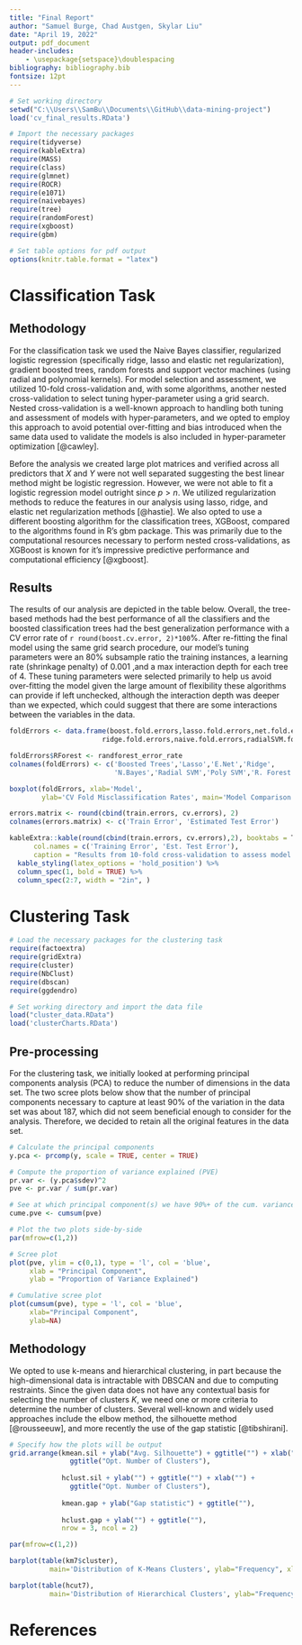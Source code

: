 ```yaml
---
title: "Final Report"
author: "Samuel Burge, Chad Austgen, Skylar Liu"
date: "April 19, 2022"
output: pdf_document
header-includes:
    - \usepackage{setspace}\doublespacing
bibliography: bibliography.bib
fontsize: 12pt
---
```


```r
# Set working directory
setwd("C:\\Users\\SamBu\\Documents\\GitHub\\data-mining-project")
load('cv_final_results.RData')

# Import the necessary packages
require(tidyverse)
require(kableExtra)
require(MASS)
require(class)
require(glmnet)
require(ROCR)
require(e1071)
require(naivebayes)
require(tree)
require(randomForest)
require(xgboost)
require(gbm)

# Set table options for pdf output
options(knitr.table.format = "latex")
```

# Classification Task

## Methodology

For the classification task we used the Naive Bayes classifier, regularized logistic regression (specifically ridge, lasso and elastic net regularization), gradient boosted trees, random forests and support vector machines (using radial and polynomial kernels). For model selection and assessment, we utilized 10-fold cross-validation and, with some algorithms, another nested cross-validation to select tuning hyper-parameter using a grid search. Nested cross-validation is a well-known approach to handling both tuning and assessment of models with hyper-parameters, and we opted to employ this approach to avoid potential over-fitting and bias introduced when the same data used to validate the models is also included in hyper-parameter optimization [@cawley].

Before the analysis we created large plot matrices and verified across all predictors that $X$ and $Y$ were not well separated suggesting the best linear method might be logistic regression. However, we were not able to fit a logistic regression model outright since $p > n$. We utilized regularization methods to reduce the features in our analysis using lasso, ridge, and elastic net regularization methods [@hastie]. We also opted to use a different boosting algorithm for the classification trees, XGBoost, compared to the algorithms found in R's gbm package. This was primarily due to the computational resources necessary to perform nested cross-validations, as XGBoost is known for it's impressive predictive performance and computational efficiency [@xgboost]. 

## Results

The results of our analysis are depicted in the table below. Overall, the tree-based methods had the best performance of all the classifiers and the boosted classification trees had the best generalization performance with a CV error rate of `r round(boost.cv.error, 2)*100`%. After re-fitting the final model using the same grid search procedure, our model's tuning parameters were an 80% subsample ratio the training instances, a learning rate (shrinkage penalty) of 0.001 ,and a max interaction depth for each tree of 4. These tuning parameters were selected primarily to help us avoid over-fitting the model given the large amount of flexibility these algorithms can provide if left unchecked, although the interaction depth was deeper than we expected, which could suggest that there are some interactions between the variables in the data.

```r
foldErrors <- data.frame(boost.fold.errors,lasso.fold.errors,net.fold.errors,
                       ridge.fold.errors,naive.fold.errors,radialSVM.fold.errors,polySVM.fold.errors)

foldErrors$RForest <- randforest_error_rate
colnames(foldErrors) <- c('Boosted Trees','Lasso','E.Net','Ridge',
                          'N.Bayes','Radial SVM','Poly SVM','R. Forest')

boxplot(foldErrors, xlab='Model',
        ylab='CV Fold Misclassification Rates', main='Model Comparison')

```

```r
errors.matrix <- round(cbind(train.errors, cv.errors), 2)
colnames(errors.matrix) <- c('Train Error', 'Estimated Test Error')

kableExtra::kable(round(cbind(train.errors, cv.errors),2), booktabs = T, align = c('c', 'c'),
      col.names = c('Training Error', 'Est. Test Error'),
      caption = "Results from 10-fold cross-validation to assess model generalization performance.") %>%
  kable_styling(latex_options = 'hold_position') %>%
  column_spec(1, bold = TRUE) %>%
  column_spec(2:7, width = "2in", )
```

# Clustering Task

```r
# Load the necessary packages for the clustering task
require(factoextra)
require(gridExtra)
require(cluster)
require(NbClust)
require(dbscan)
require(ggdendro)

# Set working directory and import the data file
load("cluster_data.RData")
load('clusterCharts.RData')
```

## Pre-processing

For the clustering task, we initially looked at performing principal components analysis (PCA) to reduce the number of dimensions in the data set. The two scree plots below show that the number of principal components necessary to capture at least 90% of the variation in the data set was about 187, which did not seem beneficial enough to consider for the analysis. Therefore, we decided to retain all the original features in the data set.

```r
# Calculate the principal components
y.pca <- prcomp(y, scale = TRUE, center = TRUE)

# Compute the proportion of variance explained (PVE)
pr.var <- (y.pca$sdev)^2
pve <- pr.var / sum(pr.var)

# See at which principal component(s) we have 90%+ of the cum. variance explained
cume.pve <- cumsum(pve)

# Plot the two plots side-by-side
par(mfrow=c(1,2))

# Scree plot
plot(pve, ylim = c(0,1), type = 'l', col = 'blue',
     xlab = "Principal Component",
     ylab = "Proportion of Variance Explained")

# Cumulative scree plot
plot(cumsum(pve), type = 'l', col = 'blue',
     xlab="Principal Component",
     ylab=NA)
```

## Methodology

We opted to use k-means and hierarchical clustering, in part because the high-dimensional data is intractable with DBSCAN and due to computing restraints. Since the given data does not have any contextual basis for selecting the number of clusters $K$, we need one or more criteria to determine the number of clusters. Several well-known and widely used approaches include the elbow method, the silhouette method [@rousseeuw], and more recently the use of the gap statistic [@tibshirani].

```r
# Specify how the plots will be output
grid.arrange(kmean.sil + ylab("Avg. Silhouette") + ggtitle("") + xlab("") +
               ggtitle("Opt. Number of Clusters"),
             
             hclust.sil + ylab("") + ggtitle("") + xlab("") +
               ggtitle("Opt. Number of Clusters"),
             
             kmean.gap + ylab("Gap statistic") + ggtitle(""), 
             
             hclust.gap + ylab("") + ggtitle(""),
             nrow = 3, ncol = 2)
```

```r

par(mfrow=c(1,2))

barplot(table(km7$cluster), 
          main='Distribution of K-Means Clusters', ylab="Frequency", xlab="Cluster")

barplot(table(hcut7),
          main='Distribution of Hierarchical Clusters', ylab="Frequency", xlab="Cluster")
```

# References

